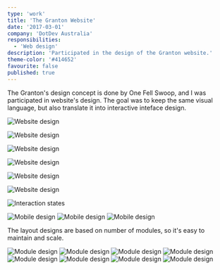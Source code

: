 ```yaml
---
type: 'work'
title: 'The Granton Website'
date: '2017-03-01'
company: 'DotDev Australia'
responsibilities:
  - 'Web design'
description: 'Participated in the design of the Granton website.'
theme-color: '#414652'
favourite: false
published: true
---
```



The Granton's design concept is done by One Fell Swoop, and I was participated in website's design. The goal was to keep the same visual language, but also translate it into interactive inteface design.

<ImageContainer noCaption>

![Website design](works-granton-01.jpg)

</ImageContainer>

<ImageContainer noCaption>

![Website design](works-granton-02.jpg)

</ImageContainer>

<ImageContainer noCaption>

![Website design](works-granton-03.jpg)

</ImageContainer>

<ImageContainer noCaption>

![Website design](works-granton-04.jpg)

</ImageContainer>

<ImageContainer noCaption>

![Website design](works-granton-05.jpg)

</ImageContainer>

<ImageContainer noCaption>

![Website design](works-granton-06.jpg)

</ImageContainer>

<ImageContainer>

![Interaction states](works-granton-07.png)

</ImageContainer>

<ImageContainer grid={3} noCaption blockCaption="Mobile layouts">

![Mobile design](works-granton-m-01.jpg)
![Mobile design](works-granton-m-02.jpg)
![Mobile design](works-granton-m-03.jpg)

</ImageContainer>

The layout designs are based on number of modules, so it's easy to maintain and scale.

<ImageContainer grid={8} noCaption noShadow blockCaption="Section modules">

![Module design](works-granton-module-01.png)
![Module design](works-granton-module-02.png)
![Module design](works-granton-module-03.png)
![Module design](works-granton-module-04.png)
![Module design](works-granton-module-05.png)
![Module design](works-granton-module-06.png)
![Module design](works-granton-module-07.png)
![Module design](works-granton-module-08.png)

</ImageContainer>